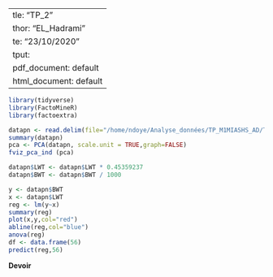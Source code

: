   ---
title: "TP_2"
author: "EL_Hadrami"
date: "23/10/2020"
output:
  pdf_document: default
  html_document: default
---

```r
library(tidyverse)
library(FactoMineR)
library(factoextra)
```

```r
datapn <- read.delim(file="/home/ndoye/Analyse_données/TP_M1MIASHS_AD/TP_2/data/Poids_naissance.txt",sep=";")
summary(datapn)
pca <- PCA(datapn, scale.unit = TRUE,graph=FALSE)
fviz_pca_ind (pca)
```


```r
datapn$LWT <- datapn$LWT * 0.45359237
datapn$BWT <- datapn$BWT / 1000
```

```r
y <- datapn$BWT
x <- datapn$LWT
reg <- lm(y~x) 
summary(reg)
plot(x,y,col="red")
abline(reg,col="blue")
anova(reg)
df <- data.frame(56)
predict(reg,56)
```

$\textbf{Devoir}$
 

